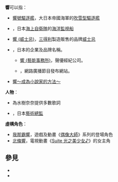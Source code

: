 '''響'''可以指：
*[[響號驅逐艦|響號驅逐艦]]，大日本帝國海軍的[[吹雪型驅逐艦|吹雪型驅逐艦]]
*{{link-ja|響型海洋監聽艦|ひびき型音響測定艦}}，日本[[海上自衛隊|海上自衛隊]]的[[海洋監視船|海洋監視船]]
*[[響_(威士忌)|響 (威士忌)]]，[[三得利|三得利]]製造販售的品牌[[威士忌|威士忌]]
*{{link-ja|響 (企業)|響 (企業)}}，日本{{tsl|ja|ブシロードグループ|武士道集團}}的企業及品牌名稱。
** [[響_(藝能事務所)|響 (藝能事務所)]]，聲優經紀公司。
** {{tsl|ja|HiBiKi Radio Station||響 - HiBiKi Radio Station -}}，網路廣播節目發布網站。
* [[響～成為小說家的方法～|響～成為小說家的方法～]]

'''人物'''：
*{{link-ja|響 (作詞家)|Hibiki}}為水樹奈奈提供多數歌詞
*{{link-ja|吉崎響|吉崎響}}，日本[[藝術總監|藝術總監]]

'''虛構角色'''：
*[[偶像大師系列角色列表#我那霸響|我那霸響]]，遊戲及動畫《[[偶像大師|偶像大師]]》系列的登場角色
*[[Suite_光之美少女♪#光之美少女（Pretty_Cure）|北條響]]，電視動畫《[[Suite_光之美少女♪|Suite 光之美少女♪]]》的女主角

== 參見 ==
* {{Lookfrom|響}}
* {{Lookfrom|响}}

{{disambig|X|cat=一字消歧义}}